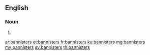 ==English==

===Noun===
{{head|en|plural}}

# {{plural of|bannister|lang=en|nocat=1}}

[[ar:bannisters]]
[[et:bannisters]]
[[fr:bannisters]]
[[ku:bannisters]]
[[mg:bannisters]]
[[my:bannisters]]
[[sv:bannisters]]
[[th:bannisters]]